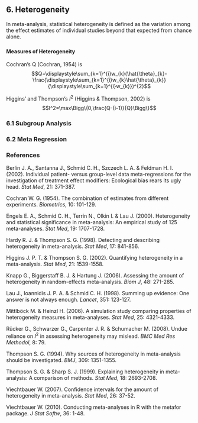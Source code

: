 ## **6. Heterogeneity**
In meta-analysis, statistical heterogeneity is defined as the variation among the effect estimates of individual studies beyond that expected from chance alone. 

###
#### **Measures of Heterogeneity**
Cochran's Q (Cochran, 1954) is
$$Q=\displaystyle\sum_{k=1}^{i}w_{k}(\hat{\theta}_{k}-\frac{\displaystyle\sum_{k=1}^{i}w_{k}\hat{\theta}_{k}}{\displaystyle\sum_{k=1}^{i}w_{k}})^{2}$$

Higgins' and Thompson's $I^2$ (Higgins & Thompson, 2002) is
$$I^2=\max\Bigg\{0,\frac{Q-(i-1)}{Q}\Bigg\}$$

### **6.1 Subgroup Analysis**

### **6.2 Meta Regression**


### **References**
Berlin J. A., Santanna J., Schmid C. H., Szczech L. A. & Feldman H. I. (2002). Individual patient- versus group-level data meta-regressions for the investigation of treatment effect modifiers: Ecological bias rears its ugly head. *Stat Med*, 21: 371-387.  

Cochran W. G. (1954). The combination of estimates from different experiments. *Biometrics*, 10: 101-129.

Engels E. A., Schmid C. H., Terrin N., Olkin I. & Lau J. (2000). Heterogeneity and statistical significance in meta-analysis: An empirical study of 125 meta-analyses. *Stat Med*, 19: 1707-1728.  

Hardy R. J. & Thompson S. G. (1998). Detecting and describing heterogeneity in meta-analysis. *Stat Med*, 17: 841-856.  

Higgins J. P. T. & Thompson S. G. (2002). Quantifying heterogeneity in a meta-analysis. *Stat Med*, 21: 1539-1558.  

Knapp G., Biggerstaff B. J. & Hartung J. (2006). Assessing the amount of heterogeneity in random-effects meta-analysis. *Biom J*, 48: 271-285.  

Lau J., Ioannidis J. P. A. & Schmid C. H. (1998). Summing up evidence: One answer is not always enough. *Lancet*, 351: 123-127.  

Mittlböck M. & Heinzl H. (2006). A simulation study comparing properties of heterogeneity measures in meta-analyses. *Stat Med*, 25: 4321-4333.  

Rücker G., Schwarzer G., Carpenter J. R. & Schumacher M. (2008). Undue reliance on $I^2$ in assessing heterogeneity may mislead. *BMC Med Res Methodol*, 8: 79.  

Thompson S. G. (1994). Why sources of heterogeneity in meta-analysis should be investigated. *BMJ*, 309: 1351-1355.  

Thompson S. G. & Sharp S. J. (1999). Explaining heterogeneity in meta-analysis: A comparison of methods. *Stat Med*, 18: 2693-2708.  

Viechtbauer W. (2007). Confidence intervals for the amount of heterogeneity in meta-analysis. *Stat Med*, 26: 37-52.  

Viechtbauer W. (2010). Conducting meta-analyses in R with the metafor package. *J Stat Softw*, 36: 1-48.
